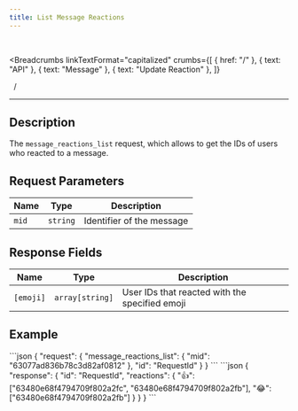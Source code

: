 ```yaml
---
title: List Message Reactions
---
```


<br />



<Breadcrumbs
  linkTextFormat="capitalized"
  crumbs={[
    { href: "/" },
    { text: "API" },
    { text: "Message" },
    { text: "Update Reaction" },
  ]}
>
  <Icon slot="index" name="seti:powershell" />
  <span slot="separator">&nbsp;&nbsp;/&nbsp;</span>
</Breadcrumbs>

---


## Description

> <Badge text="wss" variant="tip" size="large" />
> <Badge text="message_reactions_list" size="large" />

The `message_reactions_list` request, which allows to get the IDs of users who reacted to a message.

## Request Parameters

| Name  | Type     | Description               |
| ----- | -------- | ------------------------- |
| `mid` | `string` | Identifier of the message |

## Response Fields

| Name      | Type            | Description                                    |
| --------- | --------------- | ---------------------------------------------- |
| `[emoji]` | `array[string]` | User IDs that reacted with the specified emoji |

## Example

<Tabs>
  <TabItem label="Request">
```json
{
  "request": {
    "message_reactions_list": {
      "mid": "63077ad836b78c3d82af0812"
    },
    "id": "RequestId"
  }
}
```
  </TabItem>
</Tabs>

<Tabs>
  <TabItem label="Response">
```json
{
  "response": {
    "id": "RequestId",
    "reactions": {
      "👍": ["63480e68f4794709f802a2fc", "63480e68f4794709f802a2fb"],
      "😂": ["63480e68f4794709f802a2fb"]
    }
  }
}
```
  </TabItem>
</Tabs>

<script
  src="https://giscus.app/client.js"
  data-repo="SAMA-Communications/sama-server"
  data-repo-id="R_kgDOIBiYjA"
  data-category-id="DIC_kwDOIBiYjM4CuYYL"
  data-mapping="pathname"
  data-strict="0"
  data-reactions-enabled="1"
  data-emit-metadata="0"
  data-input-position="top"
  data-theme="transparent_dark"
  data-lang="en"
  data-loading="lazy"
  crossorigin="anonymous"
  async
></script>
